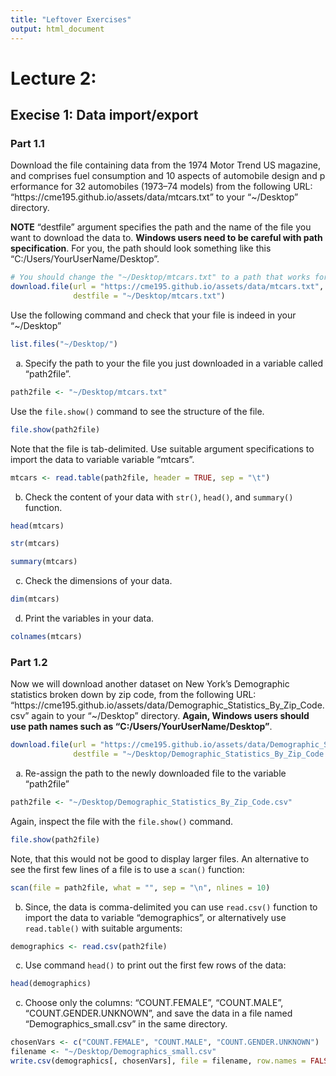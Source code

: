 ```yaml
---
title: "Leftover Exercises"
output: html_document
---
```


# Lecture 2:

## Execise 1: Data import/export

### Part 1.1
Download the file containing data from the 1974 Motor Trend US magazine, 
and comprises fuel consumption and 10 aspects of automobile design and p
erformance for 32 automobiles (1973–74 models) from the following URL:
"https://cme195.github.io/assets/data/mtcars.txt"
to your "~/Desktop" directory.

**NOTE** "destfile" argument specifies the path and the name of the file 
you want to download the data to.
**Windows users need to be careful with path specification**.
For you, the path should look something like this "C:/Users/YourUserName/Desktop".

```r
# You should change the "~/Desktop/mtcars.txt" to a path that works for your OS.
download.file(url = "https://cme195.github.io/assets/data/mtcars.txt",
              destfile = "~/Desktop/mtcars.txt")
```

Use the following command and check that your file is indeed in your "~/Desktop"
```r
list.files("~/Desktop/")
```

a. Specify the path to your the file you just downloaded in a variable
called "path2file".

```r
path2file <- "~/Desktop/mtcars.txt"
```
  

Use the `file.show()` command to see the structure of the file.

```r
file.show(path2file)
```

Note that the file is tab-delimited. Use suitable argument specifications
to import the data to variable variable "mtcars".

```r
mtcars <- read.table(path2file, header = TRUE, sep = "\t")
```


b. Check the content of your data with `str()`, `head()`,
and `summary()` function.

```r
head(mtcars)
```

```r
str(mtcars)
```

```r
summary(mtcars)
```


c. Check the dimensions of your data.

```r
dim(mtcars)
```


d. Print the variables in your data.

```r
colnames(mtcars)
```



### Part 1.2

Now we will download another dataset on New York's Demographic statistics 
broken down by zip code, from the following URL:
"https://cme195.github.io/assets/data/Demographic_Statistics_By_Zip_Code.csv"
again to your "~/Desktop" directory.
**Again, Windows users should use path names such as
"C:/Users/YourUserName/Desktop"**.

```r
download.file(url = "https://cme195.github.io/assets/data/Demographic_Statistics_By_Zip_Code.csv",
              destfile = "~/Desktop/Demographic_Statistics_By_Zip_Code.csv")
```

a. Re-assign the path to the newly downloaded file to the variable "path2file"

```r
path2file <- "~/Desktop/Demographic_Statistics_By_Zip_Code.csv"
```

Again, inspect the file with the `file.show()` command.

```r
file.show(path2file)
```

Note, that this would not be good to display larger files. An alternative
to see the first few lines of a file is to use a `scan()` function:

```r
scan(file = path2file, what = "", sep = "\n", nlines = 10)
```

b. Since, the data is comma-delimited you can use `read.csv()` function
to import the data to variable "demographics", or alternatively use
`read.table()` with suitable arguments:

```r
demographics <- read.csv(path2file)
```

c. Use command `head()` to print out the first few rows of the data:

```r
head(demographics)
```


c. Choose only the columns: "COUNT.FEMALE", "COUNT.MALE",  "COUNT.GENDER.UNKNOWN",
and save the data in a file named "Demographics_small.csv"
in the same directory.

```r
chosenVars <- c("COUNT.FEMALE", "COUNT.MALE", "COUNT.GENDER.UNKNOWN")
filename <- "~/Desktop/Demographics_small.csv"
write.csv(demographics[, chosenVars], file = filename, row.names = FALSE)
```
